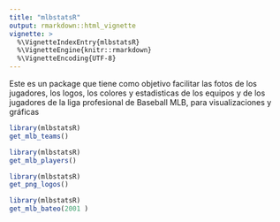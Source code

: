 ```yaml
---
title: "mlbstatsR"
output: rmarkdown::html_vignette
vignette: >
  %\VignetteIndexEntry{mlbstatsR}
  %\VignetteEngine{knitr::rmarkdown}
  %\VignetteEncoding{UTF-8}
---
```

Este es un package que tiene como objetivo facilitar las fotos de los jugadores, los logos, los colores y 
estadisticas de los equipos y de los jugadores de la liga profesional de Baseball MLB, para visualizaciones y gráficas


```r
library(mlbstatsR)
get_mlb_teams()
```
```r
library(mlbstatsR)
get_mlb_players()
```
```r
library(mlbstatsR)
get_png_logos()
```
```r
library(mlbstatsR)
get_mlb_bateo(2001 )
```

